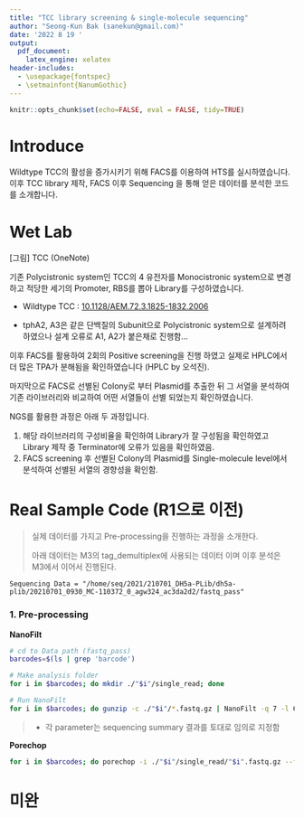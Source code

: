 ```yaml
---
title: "TCC library screening & single-molecule sequencing"
author: "Seong-Kun Bak (sanekun@gmail.com)"
date: '2022 8 19 '
output:
  pdf_document:
    latex_engine: xelatex
header-includes:
  - \usepackage{fontspec}
  - \setmainfont{NanumGothic}
---
```


```r
knitr::opts_chunk$set(echo=FALSE, eval = FALSE, tidy=TRUE)
```

# Introduce

Wildtype TCC의 활성을 증가시키기 위해 FACS를 이용하여 HTS를 실시하였습니다. 이후 TCC library 제작, FACS 이후 Sequencing 을 통해 얻은 데이터를 분석한 코드를 소개합니다.

# Wet Lab

[그림] TCC (OneNote)

기존 Polycistronic system인 TCC의 4 유전자를 Monocistronic system으로 변경하고 적당한 세기의 Promoter, RBS를 뽑아 Library를 구성하였습니다.

-   Wildtype TCC : [10.1128/AEM.72.3.1825-1832.2006](https://doi.org/10.1128/aem.72.3.1825-1832.2006)

-   tphA2, A3은 같은 단백질의 Subunit으로 Polycistronic system으로 설계하려 하였으나 설계 오류로 A1, A2가 붙은채로 진행함...

이후 FACS를 활용하여 2회의 Positive screening을 진행 하였고 실제로 HPLC에서 더 많은 TPA가 분해됨을 확인하였습니다 (HPLC by 오석진).

마지막으로 FACS로 선별된 Colony로 부터 Plasmid를 추출한 뒤 그 서열을 분석하여 기존 라이브러리와 비교하여 어떤 서열들이 선별 되었는지 확인하였습니다.

NGS를 활용한 과정은 아래 두 과정입니다.

1.  해당 라이브러리의 구성비율을 확인하여 Library가 잘 구성됨을 확인하였고 Library 제작 중 Terminator에 오류가 있음을 확인하였음.
2.  FACS screening 후 선별된 Colony의 Plasmid를 Single-molecule level에서 분석하여 선별된 서열의 경향성을 확인함.

# Real Sample Code (R1으로 이전)

> 실제 데이터를 가지고 Pre-processing을 진행하는 과정을 소개한다.
>
> 아래 데이터는 M3의 tag_demultiplex에 사용되는 데이터 이며 이후 분석은 M3에서 이어서 진행된다.

    Sequencing Data = "/home/seq/2021/210701_DH5a-PLib/dh5a-plib/20210701_0930_MC-110372_0_agw324_ac3da2d2/fastq_pass"

### 1. Pre-processing

**NanoFilt**

```bash
# cd to Data path (fastq_pass)
barcodes=$(ls | grep 'barcode')

# Make analysis folder
for i in $barcodes; do mkdir ./"$i"/single_read; done

# Run NanoFilt
for i in $barcodes; do gunzip -c ./"$i"/*.fastq.gz | NanoFilt -q 7 -l 600 --maxlength 1500 | gzip > ./"$i"/single_read/"$i".fastq.gz; done
```

> -   각 parameter는 sequencing summary 결과를 토대로 임의로 지정함

**Porechop**

```bash
for i in $barcodes; do porechop -i ./"$i"/single_read/"$i".fastq.gz --format fastq.gz | gzip > ./"$i"/single_read/trim.fastq.gz; done
```

# 미완